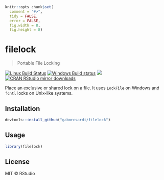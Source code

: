 
```r
knitr::opts_chunk$set(
  comment = "#>",
  tidy = FALSE,
  error = FALSE,
  fig.width = 8,
  fig.height = 8)
```

# filelock

> Portable File Locking

[![Linux Build Status](https://travis-ci.org/gaborcsardi/filelock.svg?branch=master)](https://travis-ci.org/gaborcsardi/filelock)
[![Windows Build status](https://ci.appveyor.com/api/projects/status/github/gaborcsardi/filelock?svg=true)](https://ci.appveyor.com/project/gaborcsardi/filelock)
[![](http://www.r-pkg.org/badges/version/filelock)](http://www.r-pkg.org/pkg/filelock)
[![CRAN RStudio mirror downloads](http://cranlogs.r-pkg.org/badges/filelock)](http://www.r-pkg.org/pkg/filelock)


Place an exclusive or shared lock on a file. It uses `LockFile` on Windows
and `fcntl` locks on Unix-like systems.

## Installation

```r
devtools::install_github("gaborcsardi/filelock")
```

## Usage

```r
library(filelock)
```

## License

MIT © RStudio
